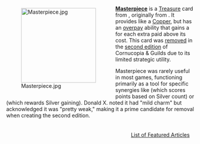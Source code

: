 <div style="float: left; margin: 0.5em 0.9em 0.4em 0;">[[File:Masterpiece.jpg|200px]]</div>

'''[[Masterpiece]]''' is a [[Treasure]] card from {{Set|Cornucopia & Guilds}}, originally from {{Set|Guilds}}. It provides {{Cost|1}} like a [[Copper]], but has an [[overpay]] ability that gains a {{Card|Silver}} for each extra {{Cost|1}} paid above its {{Cost|3}} cost. This card was [[removed]] in the [[second edition]] of Cornucopia & Guilds due to its limited strategic utility.

Masterpiece was rarely useful in most games, functioning primarily as a tool for specific synergies like {{Card|Feodum}} (which scores points based on Silver count) or {{Project|Guildhall}} (which rewards Silver gaining). Donald X. noted it had "mild charm" but acknowledged it was "pretty weak," making it a prime candidate for removal when creating the second edition.

<div style="float: right; margin: 0.5em 0.9em 0.4em 0;">[[List of Featured Articles]]</div>